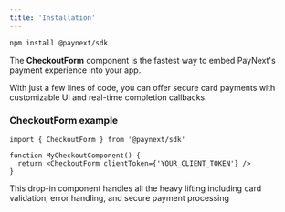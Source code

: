 ```yaml
---
title: 'Installation'
---
```


```bash
npm install @paynext/sdk
```

The **CheckoutForm** component is the fastest way to embed PayNext's payment experience into your app.

With just a few lines of code, you can offer secure card payments with customizable UI and real-time completion callbacks.

### CheckoutForm example

```tsx index.tsx
import { CheckoutForm } from '@paynext/sdk'

function MyCheckoutComponent() {
  return <CheckoutForm clientToken={'YOUR_CLIENT_TOKEN'} />
}
```

<Note>This drop-in component handles all the heavy lifting including card validation, error handling, and secure payment processing</Note>
